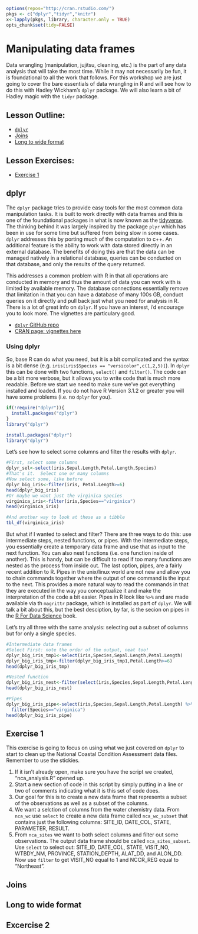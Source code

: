 ```r
options(repos="http://cran.rstudio.com/")
pkgs <- c("dplyr","tidyr","knitr")
x<-lapply(pkgs, library, character.only = TRUE)
opts_chunk$set(tidy=FALSE)
```

# Manipulating data frames

Data wrangling (manipulation, jujitsu, cleaning, etc.) is the part of any data analysis that will take the most time.  While it may not necessarily be fun, it is foundational to all the work that follows.  For this workshop we are just going to cover the bare essentials of data wrangling in R and will see how to do this with Hadley Wickham's `dplyr` package.  We will also learn a bit of Hadley magic with the `tidyr` package.  

## Lesson Outline:

- [`dplyr`](#dplyr)
- [Joins](#joins)
- [Long to wide format](#long-to-wide-format)

## Lesson Exercises:
- [Exercise 1](#exercise-1)

## dplyr

The `dplyr` package tries to provide easy tools for the most common data manipulation tasks.  It is built to work directly with data frames and this is one of the foundational packages in what is now known as the [tidyverse](https://tidyverse.org).  The thinking behind it was largely inspired by the package `plyr` which has been in use for some time but suffered from being slow in some cases.  `dplyr` addresses this by porting much of the computation to c++.  An additional feature is the ability to work with data stored directly in an external database.  The benefits of doing this are that the data can be managed natively in a relational database, queries can be conducted on that database, and only the results of the query returned.  

This addresses a common problem with R in that all operations are conducted in memory and thus the amount of data you can work with is limited by available memory.  The database connections essentially remove that limitation in that you can have a database of many 100s GB, conduct queries on it directly and pull back just what you need for analysis in R.  There is a lot of great info on `dplyr`.  If you have an interest, i'd encourage you to look more.  The vignettes are particulary good.

- [`dplyr` GitHub repo](https://github.com/hadley/dplyr)
- [CRAN page: vignettes here](http://cran.rstudio.com/web/packages/dplyr/)

### Using dplyr
So, base R can do what you need, but it is a bit complicated and the syntax is a bit dense (e.g. `iris[iris$Species == "versicolor",c(1,2,5)]`).  In `dplyr` this can be done with two functions, `select()` and `filter()`.  The code can be a bit more verbose, but it allows you to write code that is much more readable.  Before we start we need to make sure we've got everything installed and loaded.  If you do not have R Version 3.1.2 or greater you will have some problems (i.e. no `dplyr` for you).

```r
if(!require("dplyr")){
  install.packages("dplyr")
}
library("dplyr")
```

```r
install.packages("dplyr")
library("dplyr")
```

Let's see how to select some columns and filter the results with `dplyr`. 

```r
#First, select some columns
dplyr_sel<-select(iris,Sepal.Length,Petal.Length,Species)
#That's it.  Select one or many columns
#Now select some, like before
dplyr_big_iris<-filter(iris, Petal.Length>=6)
head(dplyr_big_iris)
#Or maybe we want just the virginica species
virginica_iris<-filter(iris,Species=="virginica")
head(virginica_iris)

#And another way to look at these as a tibble
tbl_df(virginica_iris)
```

But what if I wanted to select and filter?  There are three ways to do this: use intermediate steps, nested functions, or pipes.  With the intermediate steps, you essentially create a temporary data frame and use that as input to the next function.  You can also nest functions (i.e. one function inside of another).  This is handy, but can be difficult to read if too many functions are nested as the process from inside out.  The last option, pipes, are a fairly recent addition to R.  Pipes in the unix/linux world are not new and allow you to chain commands together where the output of one command is the input to the next.  This provides a more natural way to read the commands in that they are executed in the way you conceptualize it and make the interpretation of the code a bit easier.  Pipes in R look like `%>%` and are made available via th `magrittr` package, which is installed as part of `dplyr`.  We will talk a bit about this, but the best desciption, by far, is the secion on pipes in the [R For Data Science](http://r4ds.had.co.nz/pipes.html) book.


Let's try all three with the same analysis: selecting out a subset of columns but for only a single species.

```r
#Intermediate data frames
#Select First: note the order of the output, neat too!
dplyr_big_iris_tmp1<-select(iris,Species,Sepal.Length,Petal.Length)
dplyr_big_iris_tmp<-filter(dplyr_big_iris_tmp1,Petal.Length>=6)
head(dplyr_big_iris_tmp)

#Nested function
dplyr_big_iris_nest<-filter(select(iris,Species,Sepal.Length,Petal.Length),Species=="virginica")
head(dplyr_big_iris_nest)

#Pipes
dplyr_big_iris_pipe<-select(iris,Species,Sepal.Length,Petal.Length) %>%
  filter(Species=="virginica")
head(dplyr_big_iris_pipe)
```

## Exercise 1
This exercise is going to focus on using what we just covered on `dplyr` to start to clean up the National Coastal Condition Assessment data files.  Remember to use the stickies.

1. If it isn't already open, make sure you have the script we created, "nca_analysis.R" opened up.
2. Start a new section of code in this script by simply putting in a line or two of comments indicating what it is this set of code does.
3. Our goal for this is to create a new data frame that represents a subset of the observations as well as a subset of the columns. 
4. We want a selction of columns from the water chemistry data.  From `nca_wc` use `select` to create a new data frame called `nca_wc_subset` that contains just the following columns: SITE_ID, DATE_COL, STATE, PARAMETER, RESULT. 
5. From `nca_sites` we want to both select columns and filter out some observations. The output data frame should be called `nca_sites_subset`.  Use `select` to select out: SITE_ID, DATE_COL, STATE, VISIT_NO, WTBDY_NM, PROVINCE, STATION_DEPTH, ALAT_DD, and ALON_DD.  Now use `filter` to get VISIT_NO equal to 1 and NCCR_REG equal to "Northeast".

## Joins

## Long to wide format

## Excercise 2

